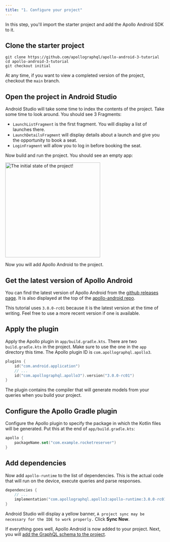```yaml
---
title: "1. Configure your project"
---
```


In this step, you'll import the starter project and add the Apollo Android SDK to it.

## Clone the starter project

```
git clone https://github.com/apollographql/apollo-android-3-tutorial
cd apollo-android-3-tutorial
git checkout initial
```

At any time, if you want to view a completed version of the project, checkout the `main` branch.

## Open the project in Android Studio

Android Studio will take some time to index the contents of the project. Take some time to look around. You should see 3 Fragments:

* `LaunchListFragment` is the first fragment. You will display a list of launches there.
* `LaunchDetailsFragment` will display details about a launch and give you the opportunity to book a seat.
* `LoginFragment` will allow you to log in before booking the seat.

Now build and run the project. You should see an empty app:

<img src="images/initial.png" alt="The initial state of the project!" class="screenshot" width="300"/>

Now you will add Apollo Android to the project.

## Get the latest version of Apollo Android

You can find the latest version of Apollo Android from the [github releases page](https://github.com/apollographql/apollo-android/releases). It is also displayed at the top of the [apollo-android repo](https://github.com/apollographql/apollo-android/).

This tutorial uses `3.0.0-rc01` because it is the latest version at the time of writing. Feel free to use a more recent version if one is available.

## Apply the plugin

Apply the Apollo plugin in `app/build.gradle.kts`. There are two `build.gradle.kts` in the project. Make sure to use the one in the `app` directory this time. The Apollo plugin ID is `com.apollographql.apollo3`.

```kotlin:title=app/build.gradle.kts
plugins {
    id("com.android.application")
    // ...
    id("com.apollographql.apollo3").version("3.0.0-rc01")
}
```

The plugin contains the compiler that will generate models from your queries when you build your project.

## Configure the Apollo Gradle plugin

Configure the Apollo plugin to specify the package in which the Kotlin files will be generated. Put this at the end of `app/build.gradle.kts`:

```kotlin:title=app/build.gradle.kts
apollo {
    packageName.set("com.example.rocketreserver")
}
```

## Add dependencies

Now add `apollo-runtime` to the list of dependencies. This is the actual code that will run on the device, execute queries and parse responses.

```groovy:title=app/build.gradle.kts
dependencies {
    // ...
    implementation("com.apollographql.apollo3:apollo-runtime:3.0.0-rc01")
}
```

Android Studio will display a yellow banner, `A project sync may be necessary for the IDE to work properly.` Click **Sync Now**.

If everything goes well, Apollo Android is now added to your project. Next, you will [add the GraphQL schema to the project](02-add-the-graphql-schema).
